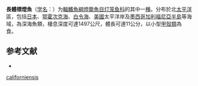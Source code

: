 {{Speciesbox
| name = 長體標燈鱼
| status = NE
| status_system = IUCN3.1
| image = 
| genus = Symbolophorus
| species = californiensis
| authority = Eigenmann & Eigenmann, 1889
| synonyms = *''Myctophum californiense''<br /><small>Eigenmann & Eigenmann, 1889</small>
*''Symbolophorus californiense''<br /><small>Eigenmann & Eigenmann, 1889</small>
}}

'''長體標燈魚'''（[[学名|学名]]：{{lang|la|''Symbolophorus californiensis''}}）为[[輻鰭魚綱|輻鰭魚綱]][[燈籠魚目|燈籠魚目]][[灯笼鱼科|灯笼鱼科]]的其中一[[種|種]]。分布於北[[太平洋|太平洋]]區，包括[[日本|日本]]、[[鄂霍次克海|鄂霍次克海]]、[[白令海|白令海]]、[[美國|美國]]太平洋岸及[[墨西哥|墨西哥]][[加利福尼亞半島|加利福尼亞半島]]等海域，為深海魚類，棲息深度可達1497公尺，體長可達11公分，以小型[[甲殼類|甲殼類]]為食。

== 参考文献 ==
{{refbegin}}
*{{FishBase_species|genus=Stenobrachius|species=californiensis|year=2012|month=2}}
{{refend}}

{{Taxonbar|from=Q2230069}}

[[Category:标灯鱼属|californiensis]]


{{灯笼鱼目小作品}}